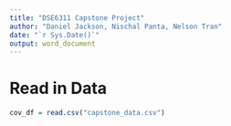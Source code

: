 ```yaml
---
title: "DSE6311 Capstone Project"
author: "Daniel Jackson, Nischal Panta, Nelson Tran"
date: "`r Sys.Date()`"
output: word_document
---
```


# Read in Data
```r
cov_df = read.csv("capstone_data.csv")
```
